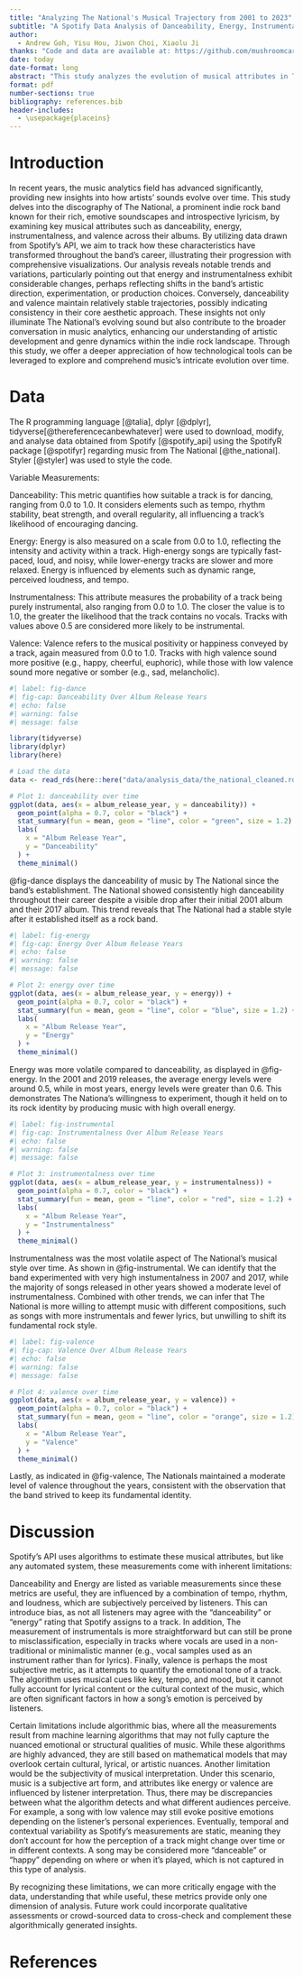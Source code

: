 ```yaml
---
title: "Analyzing The National's Musical Trajectory from 2001 to 2023"
subtitle: "A Spotify Data Analysis of Danceability, Energy, Instrumentalness, and Valence Trends"
author: 
  - Andrew Goh, Yisu Hou, Jiwon Choi, Xiaolu Ji
thanks: "Code and data are available at: https://github.com/mushroomcarbon/Spotify."
date: today
date-format: long
abstract: "This study analyzes the evolution of musical attributes in The National’s discography, focusing on danceability, energy, instrumentalness, and valence across their album releases. Using data from Spotify’s API, we analyze how these attributes have fluctuated over the years and visualize their progression through a series of plots. Our findings suggest that energy and instrumentalness exhibit more variability, while danceability and valence have followed relatively smoother trajectories. These insights contribute to the growing field of music analytics by offering a deeper understanding of the artistic and sonic evolution of a famous band within the indie rock genre."
format: pdf
number-sections: true
bibliography: references.bib
header-includes:
  - \usepackage{placeins}
---
```



# Introduction

In recent years, the music analytics field has advanced significantly, providing new insights into how artists' sounds evolve over time. This study delves into the discography of The National, a prominent indie rock band known for their rich, emotive soundscapes and introspective lyricism, by examining key musical attributes such as danceability, energy, instrumentalness, and valence across their albums. By utilizing data drawn from Spotify's API, we aim to track how these characteristics have transformed throughout the band's career, illustrating their progression with comprehensive visualizations. Our analysis reveals notable trends and variations, particularly pointing out that energy and instrumentalness exhibit considerable changes, perhaps reflecting shifts in the band’s artistic direction, experimentation, or production choices. Conversely, danceability and valence maintain relatively stable trajectories, possibly indicating consistency in their core aesthetic approach. These insights not only illuminate The National's evolving sound but also contribute to the broader conversation in music analytics, enhancing our understanding of artistic development and genre dynamics within the indie rock landscape. Through this study, we offer a deeper appreciation of how technological tools can be leveraged to explore and comprehend music's intricate evolution over time.

# Data {#sec-mydatasection}

The R programming language [@talia], dplyr [@dplyr], tidyverse[@thereferencecanbewhatever] were used to download, modify, and analyse data obtained from Spotify [@spotify_api] using the SpotifyR package [@spotifyr] regarding music from The National [@the_national]. Styler [@styler] was used to style the code.

Variable Measurements:

Danceability: This metric quantifies how suitable a track is for dancing, ranging from 0.0 to 1.0. It considers elements such as tempo, rhythm stability, beat strength, and overall regularity, all influencing a track's likelihood of encouraging dancing.

Energy: Energy is also measured on a scale from 0.0 to 1.0, reflecting the intensity and activity within a track. High-energy songs are typically fast-paced, loud, and noisy, while lower-energy tracks are slower and more relaxed. Energy is influenced by elements such as dynamic range, perceived loudness, and tempo.

Instrumentalness: This attribute measures the probability of a track being purely instrumental, also ranging from 0.0 to 1.0. The closer the value is to 1.0, the greater the likelihood that the track contains no vocals. Tracks with values above 0.5 are considered more likely to be instrumental.

Valence: Valence refers to the musical positivity or happiness conveyed by a track, again measured from 0.0 to 1.0. Tracks with high valence sound more positive (e.g., happy, cheerful, euphoric), while those with low valence sound more negative or somber (e.g., sad, melancholic).

```r
#| label: fig-dance
#| fig-cap: Danceability Over Album Release Years
#| echo: false
#| warning: false
#| message: false

library(tidyverse)
library(dplyr)
library(here)

# Load the data
data <- read_rds(here::here("data/analysis_data/the_national_cleaned.rds"))

# Plot 1: danceability over time
ggplot(data, aes(x = album_release_year, y = danceability)) +
  geom_point(alpha = 0.7, color = "black") +
  stat_summary(fun = mean, geom = "line", color = "green", size = 1.2) +
  labs(
    x = "Album Release Year",
    y = "Danceability"
  ) +
  theme_minimal()
```
\FloatBarrier

@fig-dance displays the danceability of music by The National since the band’s establishment. The National showed consistently high danceability throughout their career despite a visible drop after their initial 2001 album and their 2017 album. This trend reveals that The National had a stable style after it established itself as a rock band.

```r
#| label: fig-energy
#| fig-cap: Energy Over Album Release Years
#| echo: false
#| warning: false
#| message: false

# Plot 2: energy over time
ggplot(data, aes(x = album_release_year, y = energy)) +
  geom_point(alpha = 0.7, color = "black") +
  stat_summary(fun = mean, geom = "line", color = "blue", size = 1.2) +
  labs(
    x = "Album Release Year",
    y = "Energy"
  ) +
  theme_minimal()
```
\FloatBarrier

Energy was more volatile compared to danceability, as displayed in @fig-energy. In the 2001 and 2019 releases, the average energy levels were around 0.5, while in most years, energy levels were greater than 0.6. This demonstrates The Nationa’s willingness to experiment, though it held on to its rock identity by producing music with high overall energy.

```r
#| label: fig-instrumental
#| fig-cap: Instrumentalness Over Album Release Years
#| echo: false
#| warning: false
#| message: false

# Plot 3: instrumentalness over time
ggplot(data, aes(x = album_release_year, y = instrumentalness)) +
  geom_point(alpha = 0.7, color = "black") +
  stat_summary(fun = mean, geom = "line", color = "red", size = 1.2) +
  labs(
    x = "Album Release Year",
    y = "Instrumentalness"
  ) +
  theme_minimal()
```
\FloatBarrier

Instrumentalness was the most volatile aspect of The National’s musical style over time. As shown in @fig-instrumental. We can identify that the band experimented with very high instumentalness in 2007 and 2017, while the majority of songs released in other years showed a moderate level of instrumentalness. Combined with other trends, we can infer that The National is more willing to attempt music with different compositions, such as songs with more instrumentals and fewer lyrics, but unwilling to shift its fundamental rock style.

```r
#| label: fig-valence
#| fig-cap: Valence Over Album Release Years
#| echo: false
#| warning: false
#| message: false

# Plot 4: valence over time
ggplot(data, aes(x = album_release_year, y = valence)) +
  geom_point(alpha = 0.7, color = "black") +
  stat_summary(fun = mean, geom = "line", color = "orange", size = 1.2) +
  labs(
    x = "Album Release Year",
    y = "Valence"
  ) +
  theme_minimal()
```
\FloatBarrier

Lastly, as indicated in @fig-valence, The Nationals maintained a moderate level of valence throughout the years, consistent with the observation that the band strived to keep its fundamental identity.

# Discussion

Spotify’s API uses algorithms to estimate these musical attributes, but like any automated system, these measurements come with inherent limitations:

Danceability and Energy are listed as variable measurements since these metrics are useful, they are influenced by a combination of tempo, rhythm, and loudness, which are subjectively perceived by listeners. This can introduce bias, as not all listeners may agree with the "danceability" or "energy" rating that Spotify assigns to a track. In addition, The measurement of instrumentals is more straightforward but can still be prone to misclassification, especially in tracks where vocals are used in a non-traditional or minimalistic manner (e.g., vocal samples used as an instrument rather than for lyrics). Finally, valence is perhaps the most subjective metric, as it attempts to quantify the emotional tone of a track. The algorithm uses musical cues like key, tempo, and mood, but it cannot fully account for lyrical content or the cultural context of the music, which are often significant factors in how a song's emotion is perceived by listeners.

Certain limitations include algorithmic bias, where all the measurements result from machine learning algorithms that may not fully capture the nuanced emotional or structural qualities of music. While these algorithms are highly advanced, they are still based on mathematical models that may overlook certain cultural, lyrical, or artistic nuances. Another limitation would be the subjectivity of musical interpretation. Under this scenario, music is a subjective art form, and attributes like energy or valence are influenced by listener interpretation. Thus, there may be discrepancies between what the algorithm detects and what different audiences perceive. For example, a song with low valence may still evoke positive emotions depending on the listener's personal experiences. Eventually, temporal and contextual variability as Spotify’s measurements are static, meaning they don't account for how the perception of a track might change over time or in different contexts. A song may be considered more "danceable" or "happy" depending on where or when it's played, which is not captured in this type of analysis.

By recognizing these limitations, we can more critically engage with the data, understanding that while useful, these metrics provide only one dimension of analysis. Future work could incorporate qualitative assessments or crowd-sourced data to cross-check and complement these algorithmically generated insights.

\newpage

# References